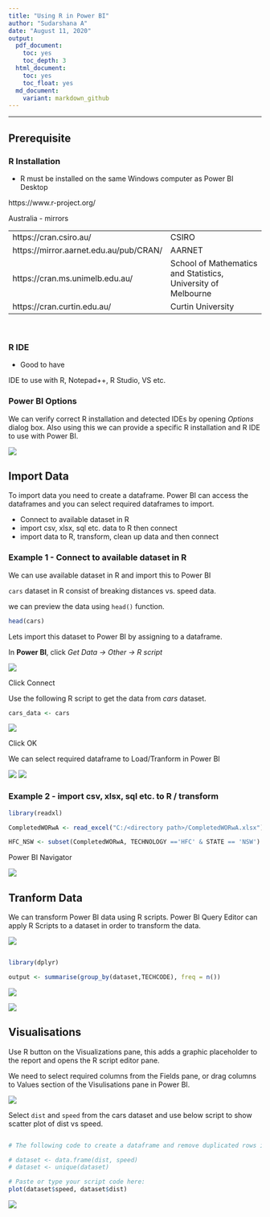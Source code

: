 ```yaml
---
title: "Using R in Power BI"
author: "Sudarshana A"
date: "August 11, 2020"
output:
  pdf_document:
    toc: yes
    toc_depth: 3
  html_document:
    toc: yes
    toc_float: yes
  md_document:
    variant: markdown_github
---
```

***

## Prerequisite

### R Installation

* R must be installed on the same Windows computer as Power BI Desktop

https://www.r-project.org/

Australia - mirrors

|||
|---|---|
| https://cran.csiro.au/	| CSIRO |
| https://mirror.aarnet.edu.au/pub/CRAN/	| AARNET |
| https://cran.ms.unimelb.edu.au/	| School of Mathematics and Statistics, University of Melbourne |
| https://cran.curtin.edu.au/	| Curtin University |


</br>

### R IDE

* Good to have

IDE to use with R, Notepad++, R Studio, VS etc.




### Power BI Options

We can verify correct R installation and detected IDEs by opening *Options* dialog box. Also using this we can provide a specific R installation and R IDE to use with Power BI.

![](optionspbi.png)



## Import Data

To import data you need to create a dataframe. Power BI can access the dataframes and you can select required dataframes to import.

* Connect to available dataset in R
* import csv, xlsx, sql etc. data to R then connect
* import data to R, transform, clean up data and then connect


### Example 1 - Connect to available dataset in R

We can use available dataset in R and import this to Power BI

`cars` dataset in R consist of breaking distances vs. speed data.

we can preview the data using `head()` function.


```r
head(cars)

```

Lets import this dataset to Power BI by assigning to a dataframe.

In **Power BI**, click *Get Data -> Other -> R script*


![](getdatapbi.png)

Click Connect


Use the following R script to get the data from *cars* dataset.

```r
cars_data <- cars

```


![](getdatacars1.png)

Click OK

We can select required dataframe to Load/Tranform in Power BI

![](getdatacars2.png)
![](getdatacars3.png)


### Example 2 - import csv, xlsx, sql etc. to R / transform

```r
library(readxl)

CompletedWORwA <- read_excel("C:/<directory path>/CompletedWORwA.xlsx")

HFC_NSW <- subset(CompletedWORwA, TECHNOLOGY =='HFC' & STATE == 'NSW')

```


Power BI Navigator

![](import_ext.png)





## Tranform Data


We can transform Power BI data using R scripts. Power BI Query Editor can apply R Scripts to a dataset in order to transform the data. 


![](runR.png)
```r

library(dplyr)

output <- summarise(group_by(dataset,TECHCODE), freq = n())


```

![](transformR.png)

![](transformR2.png)



## Visualisations

Use R button on the Visualizations pane, this adds a graphic placeholder to the report and opens the R script editor pane.

We need to select required columns from the Fields pane, or drag columns to Values section of the Visulisations pane in Power BI.



![](visuals1.png)

Select `dist` and `speed` from the cars dataset and use below script to show scatter plot of dist vs speed.


```r

# The following code to create a dataframe and remove duplicated rows is always executed and acts as a preamble for your script: 

# dataset <- data.frame(dist, speed)
# dataset <- unique(dataset)

# Paste or type your script code here:
plot(dataset$speed, dataset$dist)

```
![](visuals2.png)

